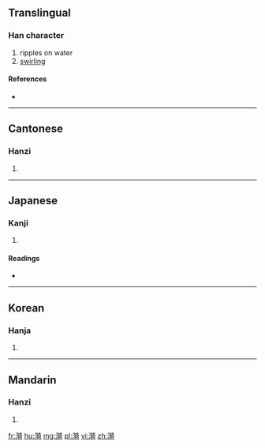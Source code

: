 ==Translingual==

===Han character===
{{Han char|rn=85|rad=水|as=11|sn=14|four=3412<sub>1</sub>|canj=水大竹口 (EKHR)}}

# ripples on water
# [[swirling]]

====References====
* {{Han ref|kx=0646.300|dkj=18164|dj=1056.090|hdz=31727.020|uh=6F2A|ud=28458|bh=BAAC|bd=47788}}

----

==Cantonese==

===Hanzi===
{{yue-hanzi|jyut=|y=yi1}}

# {{defn|lang=yue|sort=水11}}

----

==Japanese==

===Kanji===
{{ja-kanji|grade=|rs=水11}}

# {{defn|lang=ja|sort=水11}}

====Readings====
* {{ja-readings|on=[[い]] (i)|kun=[[なみ]] (nami)}}

----

==Korean==

===Hanja===
{{ko-hanja|hangeul=의|eumhun=|rv=ui|mr=ŭi|y=uy}}

# {{defn|lang=ko|sort=水11}}

----

==Mandarin==

===Hanzi===
{{cmn-hanzi|pin=[[mán]] ([[man2]]), [[yī]] ([[yi1]])|wg=man<sup>2</sup>, i<sup>1</sup>}}

# {{defn|lang=cmn|sort=水11}}

[[fr:漪]]
[[hu:漪]]
[[mg:漪]]
[[pl:漪]]
[[vi:漪]]
[[zh:漪]]